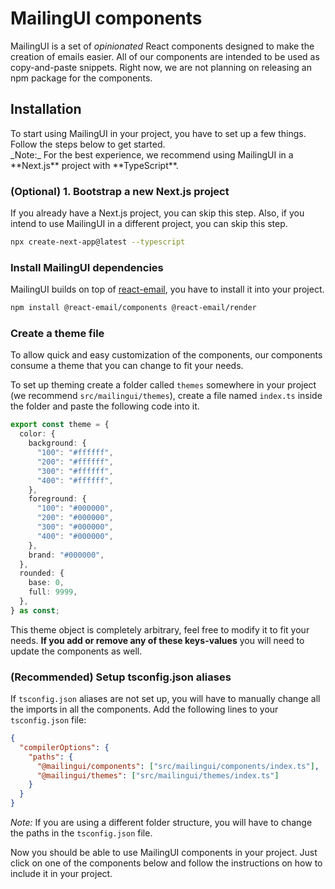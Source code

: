 
# MailingUI components

MailingUI is a set of _opinionated_ React components designed to make the creation of emails easier.
All of our
components are intended to be used as copy-and-paste snippets.
Right now, we are not planning on releasing an npm package for the components.

## Installation

<DocCollapsible>
To start using MailingUI in your project, you have to set up a few things.
Follow the steps below to get started.<br />
_Note:_ For the best experience, we recommend using MailingUI in a **Next.js** project with **TypeScript**.

### (Optional) 1. Bootstrap a new Next.js project

If you already have a Next.js project, you can skip this step.
Also, if you intend to use MailingUI in a different project, you can skip this step.

```bash
npx create-next-app@latest --typescript
```

### Install MailingUI dependencies

MailingUI builds on top of [react-email](https://react.email), you have to install it into your project.

```bash
npm install @react-email/components @react-email/render
```

### Create a theme file

To allow quick and easy customization of the components, our components consume a theme that you can change
to fit your needs.

To set up theming create a folder called `themes` somewhere in your project (we recommend `src/mailingui/themes`),
create a file named `index.ts` inside the folder and paste the following code into it.

```typescript
export const theme = {
  color: {
    background: {
      "100": "#ffffff",
      "200": "#ffffff",
      "300": "#ffffff",
      "400": "#ffffff",
    },
    foreground: {
      "100": "#000000",
      "200": "#000000",
      "300": "#000000",
      "400": "#000000",
    },
    brand: "#000000",
  },
  rounded: {
    base: 0,
    full: 9999,
  },
} as const;
```

This theme object is completely arbitrary, feel free to modify it to fit your needs.
**If you add or remove any of these keys-values** you will need to update the components as well.

### (Recommended) Setup tsconfig.json aliases

If `tsconfig.json` aliases are not set up, you will have to manually change all the imports in all the components.
Add the following lines to your `tsconfig.json` file:

```json
{
  "compilerOptions": {
    "paths": {
      "@mailingui/components": ["src/mailingui/components/index.ts"],
      "@mailingui/themes": ["src/mailingui/themes/index.ts"]
    }
  }
}
```

_Note:_ If you are using a different folder structure, you will have to change the paths in the `tsconfig.json` file.

Now you should be able to use MailingUI components in your project.
Just click on one of the components below and follow the instructions on how to include it in your project.

</DocCollapsible>
